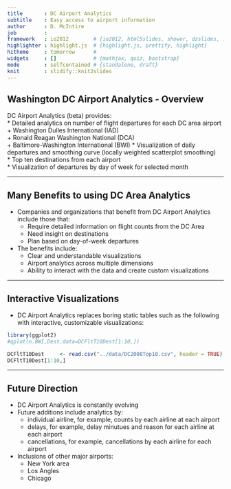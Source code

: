 ```yaml
---
title       : DC Airport Analytics
subtitle    : Easy access to airport information
author      : D. McIntire 
job         : 
framework   : io2012        # {io2012, html5slides, shower, dzslides, ...}
highlighter : highlight.js  # {highlight.js, prettify, highlight}
hitheme     : tomorrow      # 
widgets     : []            # {mathjax, quiz, bootstrap}
mode        : selfcontained # {standalone, draft}
knit        : slidify::knit2slides
---
```


## Washington DC Airport Analytics - Overview

DC Airport Analytics (beta) provides:  
* Detailed analytics on number of flight departures for each DC area airport  
  + Washington Dulles International (IAD)  
  + Ronald Reagan Washington National (DCA)  
  + Baltimore-Washington International (BWI)
* Visualization of daily departures and smoothing curve (locally weighted scatterplot smoothing)  
* Top ten destinations from each airport  
* Visualization of departures by day of week for selected month  

---

## Many Benefits to using DC Area Analytics

* Companies and organizations that benefit from DC Airport Analytics include those that:  
  + Require detailed information on flight counts from the DC Area
  + Need insight on destinations   
  + Plan based on day-of-week departures  
* The benefits include:  
  + Clear and understandable visualizations 
  + Airport analytics across multiple dimensions 
  + Ability to interact with the data and create custom visualizations

---

## Interactive Visualizations

* DC Airport Analytics replaces boring static tables such as the following with interactive, customizable visualizations:

```r
library(ggplot2)
#qplot(n.BWI,Dest,data=DCFltT10Dest[1:10,])
```
```r
DCFltT10Dest     <- read.csv("../data/DC2008Top10.csv", header = TRUE)
DCFltT10Dest[1:10,]
```


---

## Future Direction

* DC Airport Analytics is constantly evolving  
* Future additions include analytics by:  
  + individual airline, for example, counts by each airline at each airport  
  + delays, for example, delay minutues and reason for each airline at each airport  
  + cancellations, for example, cancellations by each airline for each airport   
* Inclusions of other major airports:  
  + New York area   
  + Los Angles  
  + Chicago  


